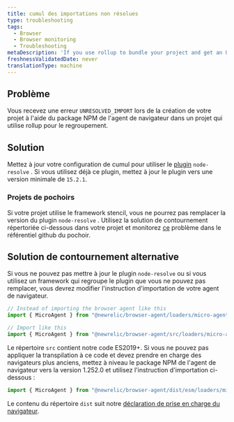 ```yaml
---
title: cumul des importations non résolues
type: troubleshooting
tags:
  - Browser
  - Browser monitoring
  - Troubleshooting
metaDescription: 'If you use rollup to bundle your project and get an UNRESOLVED_IMPORT error, you may need to update your dependencies.'
freshnessValidatedDate: never
translationType: machine
---
```


## Problème

Vous recevez une erreur `UNRESOLVED_IMPORT` lors de la création de votre projet à l&apos;aide du package NPM de l&apos;agent de navigateur dans un projet qui utilise rollup pour le regroupement.

## Solution

Mettez à jour votre configuration de cumul pour utiliser le [plugin](https://www.npmjs.com/package/@rollup/plugin-node-resolve) `node-resolve` . Si vous utilisez déjà ce plugin, mettez à jour le plugin vers une version minimale de `15.2.1`.

### Projets de pochoirs

Si votre projet utilise le framework stencil, vous ne pourrez pas remplacer la version du plugin `node-resolve` . Utilisez la solution de contournement répertoriée ci-dessous dans votre projet et monitorez [ce](https://github.com/ionic-team/stencil/issues/3605) problème dans le référentiel github du pochoir.

## Solution de contournement alternative

Si vous ne pouvez pas mettre à jour le plugin `node-resolve` ou si vous utilisez un framework qui regroupe le plugin que vous ne pouvez pas remplacer, vous devrez modifier l&apos;instruction d&apos;importation de votre agent de navigateur.

```js
// Instead of importing the browser agent like this
import { MicroAgent } from "@newrelic/browser-agent/loaders/micro-agent";

// Import like this
import { MicroAgent } from "@newrelic/browser-agent/src/loaders/micro-agent";
```

Le répertoire `src` contient notre code ES2019+. Si vous ne pouvez pas appliquer la transpilation à ce code et devez prendre en charge des navigateurs plus anciens, mettez à niveau le package NPM de l&apos;agent de navigateur vers la version 1.252.0 et utilisez l&apos;instruction d&apos;importation ci-dessous :

```js
import { MicroAgent } from "@newrelic/browser-agent/dist/esm/loaders/micro-agent";
```

Le contenu du répertoire `dist` suit notre [déclaration de prise en charge du navigateur](/docs/browser/new-relic-browser/getting-started/compatibility-requirements-browser-monitoring/#browser-types).